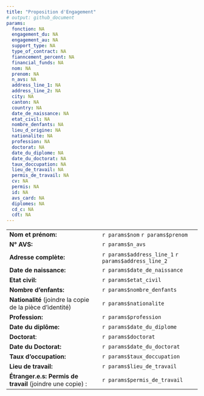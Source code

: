 ```yaml
---
title: "Proposition d'Engagement"
# output: github_document
params:
  fonction: NA
  engagement_du: NA
  engagement_au: NA
  support_type: NA
  type_of_contract: NA
  fianncement_percent: NA
  financial_funds: NA
  nom: NA
  prenom: NA
  n_avs: NA
  address_line_1: NA
  address_line_2: NA
  city: NA
  canton: NA
  country: NA
  date_de_naissance: NA
  etat_civil: NA
  nombre_denfants: NA
  lieu_d_origine: NA
  nationalite: NA
  profession: NA
  doctorat: NA
  date_du_diplome: NA
  date_du_doctorat: NA
  taux_doccupation: NA
  lieu_de_travail: NA
  permis_de_travail: NA
  cv: NA
  permis: NA
  id: NA
  avs_card: NA
  diplomes: NA
  cd_c: NA
  cdt: NA
---
```


|    |    |
| -------------- | --------------- |
| **Nom et prénom:** | `r params$nom` `r params$prenom` |
| **N° AVS:**  | `r params$n_avs` |
| **Adresse complète:**  |  `r params$address_line_1` `r params$address_line_2` |
| **Date de naissance:** |  `r params$date_de_naissance`|
| **Etat civil:**  | `r params$etat_civil` |
| **Nombre d'enfants:**  | `r params$nombre_denfants` |
| **Nationalité** (joindre la copie de la pièce d’identité) | `r params$nationalite` |
| **Profession:** | `r params$profession` |
| **Date du diplôme:** |  `r params$date_du_diplome` |
| **Doctorat**:  |  `r params$doctorat` |
| **Date du Doctorat:**  |  `r params$date_du_doctorat`|
| **Taux d'occupation:** | `r params$taux_doccupation` |
| **Lieu de travail:**  |  `r params$lieu_de_travail` |
| **Étranger.e.s: Permis de travail** (joindre une copie) : | `r params$permis_de_travail` |
